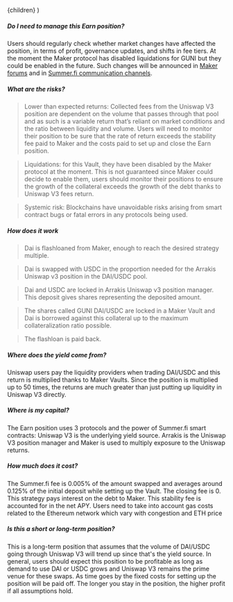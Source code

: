 
  <FaqLayout learnMoreUrl={EXTERNAL_LINKS.KB.EARN_DAI_GUNI_MULTIPLY}>{children}</FaqLayout>
)

##### Do I need to manage this Earn position?

Users should regularly check whether market changes have affected the position, in terms of profit,
governance updates, and shifts in fee tiers. At the moment the Maker protocol has disabled
liquidations for GUNI but they could be enabled in the future. Such changes will be announced in
[Maker forums](https://forum.makerdao.com/) and in
[Summer.fi communication channels](https://discord.gg/oasisapp).

##### What are the risks?

> Lower than expected returns: Collected fees from the Uniswap V3 position are dependent on the
> volume that passes through that pool and as such is a variable return that’s reliant on market
> conditions and the ratio between liquidity and volume. Users will need to monitor their position
> to be sure that the rate of return exceeds the stability fee paid to Maker and the costs paid to
> set up and close the Earn position.

> Liquidations: for this Vault, they have been disabled by the Maker protocol at the moment. This is
> not guaranteed since Maker could decide to enable them, users should monitor their positions to
> ensure the growth of the collateral exceeds the growth of the debt thanks to Uniswap V3 fees
> return.

> Systemic risk: Blockchains have unavoidable risks arising from smart contract bugs or fatal errors
> in any protocols being used.

##### How does it work

> Dai is flashloaned from Maker, enough to reach the desired strategy multiple.

> Dai is swapped with USDC in the proportion needed for the Arrakis Uniswap v3 position in the
> DAI/USDC pool.

> Dai and USDC are locked in Arrakis Uniswap v3 position manager. This deposit gives shares
> representing the deposited amount.

> The shares called GUNI DAI/USDC are locked in a Maker Vault and Dai is borrowed against this
> collateral up to the maximum collateralization ratio possible.

> The flashloan is paid back.

##### Where does the yield come from?

Uniswap users pay the liquidity providers when trading DAI/USDC and this return is multiplied thanks
to Maker Vaults. Since the position is multiplied up to 50 times, the returns are much greater than
just putting up liquidity in Uniswap V3 directly.

##### Where is my capital?

The Earn position uses 3 protocols and the power of Summer.fi smart contracts: Uniswap V3 is the
underlying yield source. Arrakis is the Uniswap V3 position manager and Maker is used to multiply
exposure to the Uniswap returns.

##### How much does it cost?

The Summer.fi fee is 0.005% of the amount swapped and averages around 0.125% of the initial deposit
while setting up the Vault. The closing fee is 0. This strategy pays interest on the debt to Maker.
This stability fee is accounted for in the net APY. Users need to take into account gas costs
related to the Ethereum network which vary with congestion and ETH price

##### Is this a short or long-term position?

This is a long-term position that assumes that the volume of DAI/USDC going through Uniswap V3 will
trend up since that's the yield source. In general, users should expect this position to be
profitable as long as demand to use DAI or USDC grows and Uniswap V3 remains the prime venue for
these swaps. As time goes by the fixed costs for setting up the position will be paid off. The
longer you stay in the position, the higher profit if all assumptions hold.
